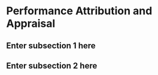 # Performance Attribution and Appraisal {#ch8}

## Enter subsection 1 here

## Enter subsection 2 here